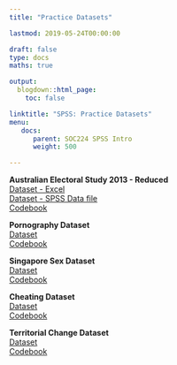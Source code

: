 ```yaml
---
title: "Practice Datasets"

lastmod: 2019-05-24T00:00:00

draft: false
type: docs
maths: true	

output:
  blogdown::html_page:
    toc: false

linktitle: "SPSS: Practice Datasets"
menu:
   docs:
      parent: SOC224 SPSS Intro
      weight: 500

---
```

<style> img { padding:1px; border:1px solid #021a40; } </style>

**Australian Electoral Study 2013 - Reduced**<br>
[Dataset - Excel](/data/elect_2013.xlsx)<br>
[Dataset - SPSS Data file](/data/elect_2013.sav)<br>
[Codebook](https://mqsociology.github.io/learn-r/soci832/codebook%20aes%202013.html)

**Pornography Dataset**<br>
[Dataset](/data/Dataset 1 Pornography.xlsx)<br>
[Codebook](/data/Codebook 1 Pornography .docx)

**Singapore Sex Dataset**<br>
[Dataset](/data/Dataset 3 Singaporean Sex .xlsx)<br>
[Codebook](/data/Codebook 3 Singapore Sex.docx)

**Cheating Dataset**<br>
[Dataset](/data/Dataset 4 Cheating.xlsx)<br>
[Codebook](/data/Codebook 4 Cheating.docx)

**Territorial Change Dataset**<br>
[Dataset](/data/Dataset 5 Territorial_change.xls)<br>
[Codebook](/data/Codebook 5 Territorial_change.docx)

